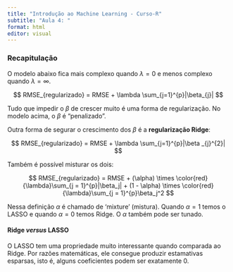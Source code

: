 ```yaml
---
title: "Introdução ao Machine Learning - Curso-R"
subtitle: "Aula 4: "
format: html
editor: visual
---
```


### Recapitulação

O modelo abaixo fica mais complexo quando $\lambda=0$ e menos complexo quando $\lambda=\infty$.

$$
 RMSE_{regularizado} = RMSE + \lambda \sum_{j=1}^{p}|\beta_{j}|
$$

Tudo que impedir o $\beta$ de crescer muito é uma forma de regularização. No modelo acima, o $\beta$ é "penalizado".

Outra forma de segurar o crescimento dos $\beta$ é a **regularização Ridge**:

$$
 RMSE_{regularizado} = RMSE + \lambda \sum_{j=1}^{p}|\beta _{j}^{2}|
$$

Também é possível misturar os dois:

$$
RMSE_{regularizado} = RMSE + (\alpha) \times \color{red}{\lambda}\sum_{j = 1}^{p}|\beta_j| + (1 - \alpha) \times \color{red}{\lambda}\sum_{j = 1}^{p}\beta_j^2
$$

Nessa definição $\alpha$ é chamado de 'mixture' (mistura). Quando $\alpha=1$ temos o LASSO e quando $\alpha=0$ temos Ridge. O $\alpha$ também pode ser tunado.

#### Ridge *versus* LASSO

O LASSO tem uma propriedade muito interessante quando comparada ao Ridge. Por razões matemáticas, ele consegue produzir estamativas esparsas, isto é, alguns coeficientes podem ser exatamente 0.

